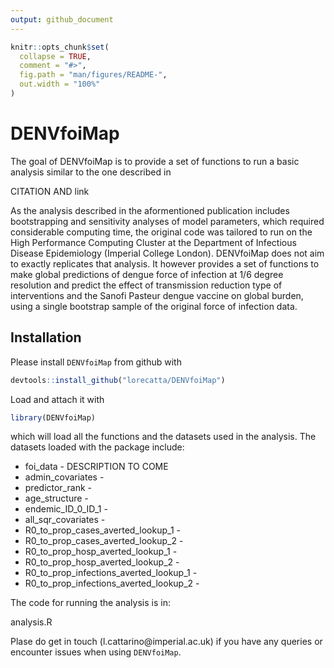 ```yaml
---
output: github_document
---
```


<!-- README.md is generated from README.Rmd. Please edit that file -->

```r
knitr::opts_chunk$set(
  collapse = TRUE,
  comment = "#>",
  fig.path = "man/figures/README-",
  out.width = "100%"
)
```
# DENVfoiMap

<!-- badges: start -->
<!-- badges: end -->

The goal of DENVfoiMap is to provide a set of functions to run a basic analysis 
similar to the one described in 

CITATION AND link

As the analysis described in the aformentioned publication includes 
bootstrapping and sensitivity analyses of model parameters, 
which required considerable computing time, the original code was tailored to run
on the High Performance Computing Cluster at the Department of Infectious Disease Epidemiology 
(Imperial College London). 
DENVfoiMap does not aim to exactly replicates that analysis. It however provides a 
set of functions to make global predictions of dengue force of infection at 1/6 
degree resolution and predict the effect of transmission reduction type of interventions 
and the Sanofi Pasteur dengue vaccine on global burden, using a single bootstrap sample 
of the original force of infection data.


## Installation

Please install `DENVfoiMap` from github with 

```r
devtools::install_github("lorecatta/DENVfoiMap")
```

Load and attach it with

```r
library(DENVfoiMap)
```

which will load all the functions and the datasets used in the analysis. 
The datasets loaded with the package include:

* foi_data - DESCRIPTION TO COME
* admin_covariates - 
* predictor_rank - 
* age_structure - 
* endemic_ID_0_ID_1 - 
* all_sqr_covariates - 
* R0_to_prop_cases_averted_lookup_1 - 
* R0_to_prop_cases_averted_lookup_2 - 
* R0_to_prop_hosp_averted_lookup_1 - 
* R0_to_prop_hosp_averted_lookup_2 - 
* R0_to_prop_infections_averted_lookup_1 - 
* R0_to_prop_infections_averted_lookup_2 - 

The code for running the analysis is in:

analysis.R

Plase do get in touch (l.cattarino@imperial.ac.uk) if you have any queries or encounter issues when using 
`DENVfoiMap`.
